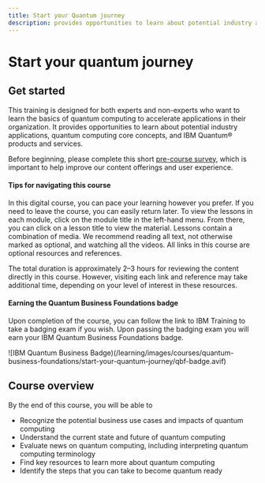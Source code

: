 ```yaml
---
title: Start your Quantum journey
description: provides opportunities to learn about potential industry applications, quantum computing core concepts, and IBM Quantum products and services
---
```


# Start your quantum journey

## Get started

This training is designed for both experts and non-experts who want to learn the basics of quantum computing to accelerate applications in their organization. It provides opportunities to learn about potential industry applications, quantum computing core concepts, and IBM Quantum&reg; products and services.

Before beginning, please complete this short [pre-course survey](https://your.feedback.ibm.com/jfe/form/SV_9vIQj1FJDUMGpcG), which is important to help improve our content offerings and user experience.

#### Tips for navigating this course

In this digital course, you can pace your learning however you prefer. If you need to leave the course, you can easily return later. To view the lessons in each module, click on the module title in the left-hand menu. From there, you can click on a lesson title to view the material. Lessons contain a combination of media. We recommend reading all text, not otherwise marked as optional, and watching all the videos. All links in this course are optional resources and references. 

The total duration is approximately 2–3 hours for reviewing the content directly in this course. However, visiting each link and reference may take additional time, depending on your level of interest in these resources.

#### Earning the Quantum Business Foundations badge

Upon completion of the course, you can follow the link to IBM Training to take a badging exam if you wish. Upon passing the badging exam you will earn your IBM Quantum Business Foundations badge.

![IBM Quantum Business Badge)(/learning/images/courses/quantum-business-foundations/start-your-quantum-journey/qbf-badge.avif)

## Course overview

By the end of this course, you will be able to

* Recognize the potential business use cases and impacts of quantum computing
* Understand the current state and future of quantum computing
* Evaluate news on quantum computing, including interpreting quantum computing terminology
* Find key resources to learn more about quantum computing
* Identify the steps that you can take to become quantum ready